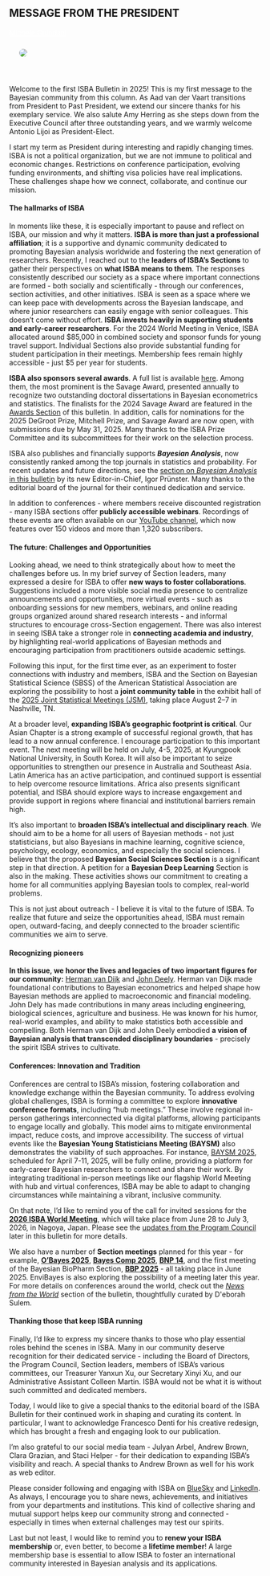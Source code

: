 :::{.section_bulletin}
# MESSAGE FROM THE PRESIDENT  {#sec-pres}
[Michele Guindani](mailto:president@bayesian.org){style="color:white; text-align: center;"}
:::

::: {.column-margin}
![](images/michele.png){style="float:center;vertical-align:middle;
margin:10px 20px;border-radius: 10px;max-width: 100%;"}
:::

<br>

:::{.justify}
Welcome to the first ISBA Bulletin in 2025! This is my first message to the Bayesian community from this column. As Aad van der Vaart transitions from President to Past President, we extend our sincere thanks for his exemplary service. We also salute Amy Herring as she steps down from the Executive Council after three outstanding years, and we warmly welcome Antonio Lijoi as President-Elect.

I start my term as President during interesting and rapidly changing times. ISBA is not a political organization, but we are not immune to political and economic changes. Restrictions on conference participation, evolving funding environments, and shifting visa policies have real implications. These challenges shape how we connect, collaborate, and continue our mission.

#### The hallmarks of ISBA

In moments like these, it is especially important to pause and reflect on ISBA, our mission and why it matters. **ISBA is more than just a professional affiliation**; it is a supportive and dynamic community dedicated to promoting Bayesian analysis worldwide and fostering the next generation of researchers. Recently, I reached out to the **leaders of ISBA’s Sections** to gather their perspectives on **what ISBA means to them**. The responses consistently described our society as a space where important connections are formed - both socially and scientifically - through our conferences, section activities, and other initiatives. ISBA is seen as a space where we can keep pace with developments across the Bayesian landscape, and where junior researchers can easily engage with senior colleagues. This doesn't come without effort. **ISBA invests heavily in supporting students and early-career researchers**. For the 2024 World Meeting in Venice, ISBA allocated around \$85,000 in combined society and sponsor funds for young travel support. Individual Sections also provide substantial funding for student participation in their meetings. Membership fees remain highly accessible - just \$5 per year for students.

**ISBA also sponsors several awards**. A full list is available [here](https://bayesian.org/membership/awards/). Among them, the most prominent is the Savage Award, presented annually to recognize two outstanding doctoral dissertations in Bayesian econometrics and statistics. The finalists for the 2024 Savage Award are featured in the [Awards Section](#sec-awards) of this bulletin. In addition, calls for nominations for the 2025 DeGroot Prize, Mitchell Prize, and Savage Award are now open, with submissions due by May 31, 2025. Many thanks to the ISBA Prize Committee and its subcommittees for their work on the selection process.

ISBA also publishes and financially supports **_Bayesian Analysis_**, now consistently ranked among the top journals in statistics and probability. For recent updates and future directions, see the [section on _Bayesian Analysis_ in this bulletin](#sec-ba) by its new Editor-in-Chief, Igor Prünster. Many thanks to the editorial board of the journal for their continued dedication and service.

In addition to conferences - where members receive discounted registration - many ISBA sections offer **publicly accessible webinars**. Recordings of these events are often available on our [YouTube channel](https://www.youtube.com/c/ISBAInternationalSocietyofBayesianAnalysis), which now features over 150 videos and more than 1,320 subscribers.

#### The future: Challenges and Opportunities

Looking ahead, we need to think strategically about how to meet the challenges before us. In my brief survey of Section leaders, many expressed a desire for ISBA to offer **new ways to foster collaborations**. Suggestions included a more visible social media presence to centralize announcements and opportunities, more virtual events - such as onboarding sessions for new members, webinars, and online reading groups organized around shared research interests - and informal structures to encourage cross-Section engagement. There was also interest in seeing ISBA take a stronger role in **connecting academia and industry**, by highlighting real-world applications of Bayesian methods and encouraging participation from practitioners outside academic settings.

Following this input, for the first time ever, as an experiment to foster connections with industry and  members, ISBA and the Section on Bayesian Statistical Science (SBSS) of the American Statistical Association are exploring the possibility to host a **joint community table** in the exhibit hall of the [2025 Joint Statistical Meetings (JSM)](https://ww2.amstat.org/meetings/jsm/2025/), taking place August 2--7 in Nashville, TN. 
	
At a broader level, **expanding ISBA’s geographic footprint is critical**. Our Asian Chapter is a strong example of successful regional growth, that has lead to a now annual conference. I encourage participation to this important event. The next meeting will be held on July, 4-5, 2025, at Kyungpook National University, in South Korea. It will also be important to seize opportunities to strengthen our presence in Australia and Southeast Asia.  Latin America has an active participation, and continued support is essential to help overcome resource limitations. Africa also presents significant potential, and ISBA should explore ways to increase engaxgement and provide support in regions where financial and institutional barriers remain high.


It’s also important to **broaden ISBA’s intellectual and disciplinary reach**. We should aim to be a home for all  users of Bayesian methods  - not just statisticians, but also Bayesians in machine learning, cognitive science, psychology, ecology, economics, and especially the social sciences. I believe that the proposed **Bayesian Social Sciences Section** is a significant step in that direction. A petition for a **Bayesian Deep Learning** Section is also in the making. These activities shows our commitment to creating a home for all communities applying Bayesian tools to complex, real-world problems.


This is not just about outreach - I believe it is vital to the future of ISBA. To realize that future and seize the opportunities ahead, ISBA must remain open, outward-facing, and deeply connected to the broader scientific communities we aim to serve. 

#### Recognizing pioneers

**In this issue, we honor the lives and legacies of two important figures for our community:** [Herman van Dijk](#sec-obit1) and [John Deely](#sec-obit2).  Herman van Dijk made foundational contributions to Bayesian econometrics and helped shape how Bayesian methods are applied to macroeconomic and financial modeling. John Dely has made contributions  in many  areas including engineering,  biological sciences, agriculture and business. He was known for his humor, real-world examples, and ability to make statistics both accessible and compelling.  Both Herman van Dijk and John Deely embodied **a vision of Bayesian analysis that transcended disciplinary boundaries** - precisely the spirit ISBA strives to cultivate.

#### Conferences: Innovation and Tradition

Conferences are central to ISBA's mission, fostering collaboration and knowledge exchange within the Bayesian community. To address evolving global challenges, ISBA is forming a committee to explore **innovative conference formats**, including "hub meetings." These involve regional in-person gatherings interconnected via digital platforms, allowing participants to engage locally and globally. This model aims to mitigate environmental impact, reduce costs, and improve accessibility.
The success of virtual events like the **Bayesian Young Statisticians Meeting (BAYSM)** also demonstrates the viability of such approaches. For instance, [BAYSM 2025](https://baysm2025.github.io/), scheduled for April 7-11, 2025, will be fully online, providing a platform for early-career Bayesian researchers to connect and share their work.  By integrating traditional in-person meetings like our flagship World Meeting with hub and virtual conferences,  ISBA may be able to adapt to changing circumstances while maintaining a vibrant, inclusive community.


On that note, I’d like to remind you of the call for invited sessions for the **[2026 ISBA World Meeting](https://isba2026.github.io/)**, which will take place from June 28 to July 3, 2026, in Nagoya, Japan. Please see the [updates from the Program Council](#sec-pc) later in this bulletin for more details.

We also have a number of **Section meetings** planned for this year - for example, **[O'Bayes 2025](https://obayes25.aueb.gr/)**, **[Bayes Comp 2025](https://bayescomp2025.sg/)**, **[BNP 14](https://bnp14.org/)**, and the first meeting of the Bayesian BioPharm Section, **[BBP 2025](https://bnp14.org/bbp2025/)** - all taking place in June 2025. EnviBayes is also exploring the possibility of a meeting later this year. For more details on conferences around the world, check out the [_News from the World_](#sec-pc) section of the bulletin, thoughtfully curated by D\'eborah Sulem.





#### Thanking those that keep ISBA running 

Finally, I’d like to express my sincere thanks to those who play essential roles behind the scenes  in ISBA. Many in our community deserve recognition for their dedicated service - including the Board of Directors, the Program Council, Section leaders, members of ISBA’s various committees, our Treasurer Yanxun Xu, our Secretary Xinyi Xu, and our Administrative Assistant Colleen Martin. ISBA would not be what it is without such committed and dedicated members. 

Today, I would like to give a special thanks to the editorial board of the ISBA Bulletin for their continued work in shaping and curating its content. In particular, I want to acknowledge Francesco Denti for his creative redesign, which has brought a fresh and engaging look to our publication.

I’m also grateful to our social media team - Julyan Arbel, Andrew Brown, Clara Grazian, and Staci Helper - for their dedication to expanding ISBA’s visibility and reach. A special thanks to Andrew Brown as well for his work as web editor.

Please consider following and engaging with ISBA on [BlueSky](https://web-cdn.bsky.app/profile/did:plc:rrp2xprohkn3vz57e5a2jeag) and [LinkedIn](https://www.linkedin.com/company/isba-international-society-of-bayesian-analysis). As always, I encourage you to share news, achievements, and initiatives from your departments and institutions. This kind of collective sharing and mutual support helps keep our community strong and connected - especially in times when external challenges may test our spirits.

Last but not least, I would like to remind you to **renew your ISBA membership** or, even better, to become a **lifetime member**! A large membership base is essential to allow ISBA to foster an international community interested in Bayesian analysis and its applications.
:::

